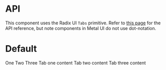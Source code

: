 
<Meta title="Tabs" component={Tabs} />

# API

This component uses the Radix UI `Tabs` primitive. Refer to [this page](https://radix-ui.com/primitives/docs/components/tabs) for the API reference, but note components in Metal UI do not use dot-notation.

# Default

<Preview>
  <Story name="Default">
    <Tabs defaultValue="tab1">
      <TabsList aria-label="tabs example">
        <TabsTab value="tab1">
          One
        </TabsTab>
        <TabsTab value="tab2">Two</TabsTab>
        <TabsTab value="tab3">Three</TabsTab>
      </TabsList>
      <TabsPanel value="tab1">Tab one content</TabsPanel>
      <TabsPanel value="tab2">Tab two content</TabsPanel>
      <TabsPanel value="tab3">Tab three content</TabsPanel>
    </Tabs>
  </Story>
</Preview>

